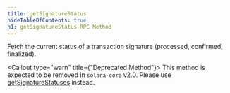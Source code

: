 ```yaml
---
title: getSignatureStatus
hideTableOfContents: true
h1: getSignatureStatus RPC Method
---
```


Fetch the current status of a transaction signature (processed, confirmed,
finalized).

<Callout type="warn" title={"Deprecated Method"}>
  This method is expected to be removed in `solana-core` v2.0. Please use
  [getSignatureStatuses](/docs/rpc/http/getsignaturestatuses) instead.
</Callout>
